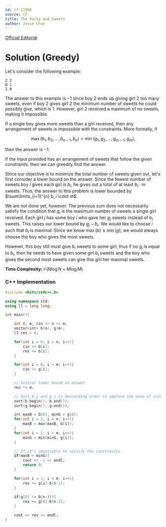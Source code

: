 ```yaml
---
id: cf-1158A
source: CF
title: The Party and Sweets
author: Jesse Choe
---
```


[Official Editorial](https://codeforces.com/blog/entry/66993)


# Solution (Greedy)

Let's consider the following example:

```
2 2
0 1
1 0
```

The answer to this example is $-1$ since boy $2$ ends up giving girl $2$ too
many sweets, even if boy $2$ gives girl $2$ the minimum number of sweets he
could possibly give, which is $1$. However, girl $2$ received a maximum of no
sweets, making it impossible.

If a single boy gives more sweets than a girl received, then any arrangement of
sweets is impossible with the constraints. More formally, if

$$
\max(b_1, b_2, \dots, b_{n-1}, b_n) > \min(g_1, g_2, \dots, g_{m-1}, g_m),
$$

then the answer is $-1$.

If the input provided has an arrangement of sweets that follow the given
constraints, then we can greedily find the answer.

Since our objective is to minimize the total number of sweets given out, let's first consider a lower bound on the answer. Since the fewest
number of sweets boy $i$ gives each girl is $b_i$, he gives out a total of at least $b_i \cdot m$ sweets. Thus, the answer to this problem is lower bounded by $\sum\limits_{i=1}^{n} b_i \cdot m$.

We are not done yet, however. The previous sum does not necessarily satisfy the condition
that $g_i$ is the maximum number of sweets a single girl received. Each girl $j$ has some boy $i$ who gave her $g_j$ sweets instead of $b_i$ sweets. This raises our lower bound by $g_j-b_i$. We would like to choose $i$ such that $b_i$ is maximal. Since we know $\max(b) \leq \min(g)$, we would always choose the boy who gives the most sweets.

However, this boy still must give $b_i$ sweets to some girl; thus if no $g_j$ is equal to $b_i$, then he needs to have given some girl $b_i$ sweets and the boy who gives the second most sweets can give this girl her maximal sweets.

**Time Complexity:** $\mathcal{O}(N\log N + M\log M)$

<LanguageSection>

<CPPSection>

### C++ Implementation

```cpp
#include <bits/stdc++.h>

using namespace std;
using ll = long long;

int main(){

	int n, m; cin >> n >> m;
	vector<int> b(n), g(m);
	ll res = 0;

	for(int i = 0; i < n; i++){
		cin >> b[i];
		res += b[i];
	}

	for(int i = 0; i < m; i++){
		cin >> g[i];
	}

	// Initial lower bound on answer
	res *= m;

	// Sort b_i and g_i in descending order to improve the ease of using 2P
	sort(b.begin(), b.end());
	sort(g.begin(), g.end());

	int maxB = b[0], minG = g[0];
	for(int i = 1; i < n; i++){
		maxB = max(maxB, b[i]);
	}
	for(int i = 1; i < m; i++){
		minG = min(minG, g[i]);
	}

	// If it's impossible to satisfy the constraints
	if(maxB > minG){
		cout << -1 << endl;
		return 0;
	}

	for(int i = 1; i < m; i++){ 
		res += g[i]-b[n-1];
	}
	
	if(g[0] != b[n-1]){ 
		res += g[0]-b[n-2]; 
	}

	cout << res << endl;
}
```

</CPPSection>

</LanguageSection>
